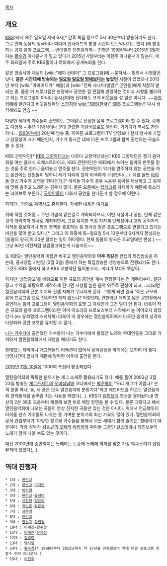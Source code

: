 [[목차]]
== 개요 ==
[[KBS]]1에서 매주 일요일 저녁 6시[* 간혹 특집 등으로 5시 30분부터 방송하기도 한다. 그로 인해 동물의 왕국이나 미디어 인사이드의 방영 시간이 반토막나기도 했다.]에 방송하는 공개 음악 프로그램. --반대말은 닫힌음악회-- 진행은 1998년부터 2015년 3월까지는 [[황수경]] 아나운서가 맡고 있다가 2015년 4월부터는 이현주 아나운서가 맡는다. 매주 화요일에 주로 KBS홀이나 야외에서 공개녹화를 한다.

같은 방송사의 채널의 [wiki:"해피 선데이" 그 프로그램]에 --묻혀서-- 밀려서 시청률은 낮다. '''같은 시간대에 방송되는 [[일요일 일요일 밤에]]보다는 높았던''' 시절이 있었으나 2013년 부터 [wiki:"아빠어디가" 애들]과 [wiki:"진짜 사나이(일밤)" 군인들]에게 처참히 발리는 중. 물론 이 프로그램은 현장에서 공연한 걸 편집해 방영하는 것이고 시청률 뽑으려고 하는 프로그램이 아니니 동시간대에 진다해도 크게 비웃음을 살 일은 아니다. ~~[[과학카페]]에 발린다고 비웃음당하던 [[스펀지]]와 [[wiki:"SBS(한국)" SBS]] 프로그램들은 다시 생각해봐도 안습.~~

다양한 세대의 가수들이 출연하는 그야말로 진정한 음악 프로그램이라 할 수 있다. 주제도 다양해 ~ 주년 기념식이나 군대 관련한 기념식으로도 열린다. 거기다가 역사도 찬란하니... [[1993년]]부터 20년째 방송 중. 하여튼 프로그램이 TV 방영보다 현지 행사에 가깝고 상징성이 크기 때문인지, 가수가 동시간 대에 다른 프로그램과 함께 출연하는 모습도 볼 수 있다.

KBS 관현악단[* [[KBS 교향악단]]과는 다르다 교향악단과는!! KBS 교향악단은 정기 음악회를 여는 클래식 오케스트라이고, KBS 관현악단은 KBS에서 쓰이는 음악의 반주를 맡는 것을 주로 한다.] 들여놓고 연주를 한다. 관현악단이 악기를 연주하지 않는 공연을 하는 동안에는 단원들이 멍하니 자기 자리에 앉아 어색하게 구경한다(...). 예를 들면 [[아이돌]] 댄스 가수가 공연을 한다든가,[* 아이돌 가수의 경우 녹음된 음악을 재생하고 그 음악에 맞춰 춤추고 노래하는 경우가 많다. 물론 요즘에는 [[립싱크]]를 자제하기 때문에 목소리는 라이브로 부른다.] [[국악]]인들이 나와서 공연을 한다든가 할 경우에 이런다.
 
하지만.. 의외로 [[흑역사]]도 존재한다. 자세한 내용은 [http://kbbs.kbs.co.kr/board/message/view.do?boardName=1te_openconcert_vboard05&messageId=28475541 여기로]

위에 적힌 것처럼  ~ 주년 기념식 같은걸로 개최되다보니, 어떤 시설이나 공원, 단체 같은것의 개막축하 행사로 개최되면서, 그걸 유치한 특정 지자체 단체장이나 고위 공직자의 치적을 홍보하거나 특정 정책을 옹호하는 등 정치성 짙은 프로그램으로 변질되고 있다는 비판을 많이 받고 있다.[* 그리고 이 와중에 토~일요일 5시 10분부터 6시까지 편성되는 [동물의 왕국]이 30분 잘리는 일이 허다했다. 현재 동물의 왕국은 토요일에만 편성.]  ~~그냥 94년 이전처럼 상업광고하는게 나을지도~~

또 KBS는 열린음악회 이름만 바꾸고 열린음악회와 '''아주 똑같은''' 컨셉의 특집방송을 하는데, 공사창립 기념일 (3월 3일) 등에서 하는 특집방송은 생방송으로 진행되기도 한다. 그것도 KBS 홀에서 하고 KBS 교향악단 들어놓고서.. 게다가 MC도 똑같이..

하지만 '상업광고'를 바탕으로 이런 규모의 공연을 계속 진행한다는 건 개무리수다. 일단 광고 수익을 바탕으로 제작하게 된다면 시청률 높은 음악 위주로 편성이 되고, 그리되면 열린음악회의 근본 취지와 컨셉 자체가 무너지게 된다. 그렇게 되면 결국 '작은 규모의 음악 프로그램'으로 전환하면 되지 않느냐? 이럴텐데, 관현악단 데리고 넓은 공연장에서 공연하는 음악 프로그램이 열린음악회의 포맷 그 자체인데 그건 말이 안 된다. 더욱이 작은 규모의 음악 프로그램이라면 이미 이소라의 프로포즈부터 시작해서 늘 이어오지 않았던가.(ex 유희열의 스케치북) 더욱이 이 경우에는 열린음악회에서 다루던 음악적 성격의 다양화와 공연 포맷을 유지할 수 없다.

[[나는 가수다]]에 출연했던 가수들이 나는 가수다에서 불렀던 노래와 무대연출을 그대로 가져와서 열린음학회에서 재방을 때리기도 한다. 

쓸데없는 자막이나 개그맨들의 리액션이 없어서 음악감상을 하기에는 오히려 더 좋다. 방영시간이 겹치기 때문에 탈락한 이후에 출연을 한다.

[[2013년]] [[11월 10일]]에 1000회 특집이 방송되었다.

열린음악회의 독특한 분위기는 개그 소재로 활용되기도 했다. 예를 들어 2003년 3월 23일 방송된 [[개그콘서트]]의 [[우비삼남매]] 코너에서는 [[박준형#s-2|박준형]]이 "우리 개그가 어렵나? 관객 앞줄 하나, 둘, 세 줄은 모두 열린음악회 분위기다"라고 애드리브를 하고는 열린음악회 관객들처럼 손뼉을 치는 시늉을 하였다(...). KBS가 [[유튜브]]에 영상을 올려놨다.[[http://youtu.be/M5uANJuffck?t=2m38s|#]] 영상의 2분 38초 즈음부터 재생해 보면 바로 해당 장면을 볼 수 있다. 물론 그렇다고 해서 열린음악회에 나오는 곡들이 항상 진지한 곡들만 있는 것은 아니다. 위에서 언급했듯이 아이돌 댄스 가수들도 나오는 등 가벼운 분위기의 최신 가요도 많이 있다. 열린음악회의 공식 컨셉부터가 '다양한 장르와 가수들을 통해서 모든 세대가 함께 즐기는' 형태이기 때문이다. 가령 성악가 [[김동규]]의 [[오페라]] [[아리아]]와 아이돌 그룹인 [[걸스데이]]나 레인보우의 노래가 함께 나올 수도 있는 것이다.

예전 2000년대 중반까지는 노래하는 도중에 노래에 박자를 맞춘 가상 박수소리가 삽입된적이 있었다(...).

== 역대 진행자 ==
 * 1대 : [[한선교]]
 * 2대 : [[한선교]]-[[이지연 (1983년)|이지연]]
 * 3대 : [[이지연 (1983년)|이지연]]
 * 4대 : [[한선교]]-[[유정아 (방송인)|유정아]]
 * 5대 : [[유정현 (1967년)|유정현]]-[[정은아]]
 * 6대 : [[유인촌]]-[[장은영]]
 * 7대 : [[장은영]]
 * 8대 : [[한선교]]
 * 9대 : [[한선교]]-[[황현정]]
 * 10대 : [[이계진]]-[[황수경]]
 * 11대 : [[이계진]]-[[윤유선]]
 * 12대 : [[김경란 (방송인)|김경란]]
 * 13대 : [[박사임]]
 * 14대 : [[황수경]][* 1998년부터 2015년까지 약 17년을 진행했으며 역대 단일 프로그램 최장수 여자 아나운서.]
 * 15대 : [[이현주]]

